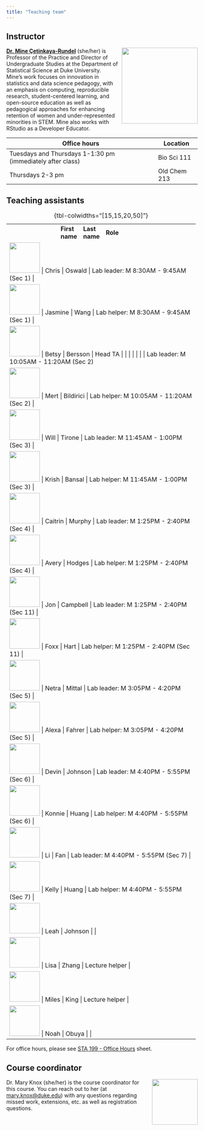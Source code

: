 ```yaml
---
title: "Teaching team"
---
```


## Instructor

![](img/team/mine.png){style="float:right;padding: 0 0 0 10px;" fig-alt="Headshot of Dr. Mine Çetinkaya-Rundel" width="200"}

[**Dr. Mine Çetinkaya-Rundel**](http://mine-cr.com/) (she/her) is Professor of the Practice and Director of Undergraduate Studies at the Department of Statistical Science at Duke University. Mine's work focuses on innovation in statistics and data science pedagogy, with an emphasis on computing, reproducible research, student-centered learning, and open-source education as well as pedagogical approaches for enhancing retention of women and under-represented minorities in STEM. Mine also works with RStudio as a Developer Educator.

+------------------------------------------------------------+-----------------+
| Office hours                                               | Location        |
+============================================================+=================+
| Tuesdays and Thursdays 1-1:30 pm (immediately after class) | Bio Sci 111     |
+------------------------------------------------------------+-----------------+
| Thursdays 2-3 pm                                           | Old Chem 213    |
+------------------------------------------------------------+-----------------+

## Teaching assistants

+------------------------------------------+----------------+---------------+----------------------------------------------------------------------------+
|                                          | **First name** | **Last name** | **Role**                                                                   |
+------------------------------------------+----------------+---------------+----------------------------------------------------------------------------+
| ![](img/team/chris.png){width="80"}   | Chris          | Oswald        | Lab leader: M 8:30AM - 9:45AM (Sec 1)                                      |
+------------------------------------------+----------------+---------------+----------------------------------------------------------------------------+
| ![](img/team/jasmine.png){width="80"} | Jasmine        | Wang          | Lab helper: M 8:30AM - 9:45AM (Sec 1)                                      |
+------------------------------------------+----------------+---------------+----------------------------------------------------------------------------+
| ![](img/team/betsy.png){width="80"}   | Betsy          | Bersson       | Head TA                                                                    |
|                                          |                |               |                                                                            |
|                                          |                |               | Lab leader: M 10:05AM - 11:20AM (Sec 2)                                    |
+------------------------------------------+----------------+---------------+----------------------------------------------------------------------------+
| ![](img/team/mert.png){width="80"}    | Mert           | Bildirici     | Lab helper: M 10:05AM - 11:20AM (Sec 2)                                    |
+------------------------------------------+----------------+---------------+----------------------------------------------------------------------------+
| ![](img/team/will.png){width="80"}    | Will           | Tirone        | Lab leader: M 11:45AM - 1:00PM (Sec 3)                                     |
+------------------------------------------+----------------+---------------+----------------------------------------------------------------------------+
| ![](img/team/krish.png){width="80"}   | Krish          | Bansal        | Lab helper: M 11:45AM - 1:00PM (Sec 3)                                     |
+------------------------------------------+----------------+---------------+----------------------------------------------------------------------------+
| ![](img/team/caitrin.png){width="80"} | Caitrin        | Murphy        | Lab leader: M 1:25PM - 2:40PM (Sec 4)                                      |
+------------------------------------------+----------------+---------------+----------------------------------------------------------------------------+
| ![](img/team/avery.png){width="80"}   | Avery          | Hodges        | Lab helper: M 1:25PM - 2:40PM (Sec 4)                                      |
+------------------------------------------+----------------+---------------+----------------------------------------------------------------------------+
| ![](img/team/jon.png){width="80"}     | Jon            | Campbell      | Lab leader: M 1:25PM - 2:40PM (Sec 11)                                     |
+------------------------------------------+----------------+---------------+----------------------------------------------------------------------------+
| ![](img/team/foxx.png){width="80"}    | Foxx           | Hart          | Lab helper: M 1:25PM - 2:40PM (Sec 11)                                     |
+------------------------------------------+----------------+---------------+----------------------------------------------------------------------------+
| ![](img/team/netra.png){width="80"}   | Netra          | Mittal        | Lab leader: M 3:05PM - 4:20PM (Sec 5)                                      |
+------------------------------------------+----------------+---------------+----------------------------------------------------------------------------+
| ![](img/team/alexa.png){width="80"}   | Alexa          | Fahrer        | Lab helper: M 3:05PM - 4:20PM (Sec 5)                                      |
+------------------------------------------+----------------+---------------+----------------------------------------------------------------------------+
| ![](img/team/devin.png){width="80"}   | Devin          | Johnson       | Lab leader: M 4:40PM - 5:55PM (Sec 6)                                      |
+------------------------------------------+----------------+---------------+----------------------------------------------------------------------------+
| ![](img/team/konnie.png){width="80"}  | Konnie         | Huang         | Lab helper: M 4:40PM - 5:55PM (Sec 6)                                      |
+------------------------------------------+----------------+---------------+----------------------------------------------------------------------------+
| ![](img/team/li.png){width="80"}      | Li             | Fan           | Lab leader: M 4:40PM - 5:55PM (Sec 7)                                      |
+------------------------------------------+----------------+---------------+----------------------------------------------------------------------------+
| ![](img/team/kelly.png){width="80"}   | Kelly          | Huang         | Lab helper: M 4:40PM - 5:55PM (Sec 7)                                      |
+------------------------------------------+----------------+---------------+----------------------------------------------------------------------------+
| ![](img/team/leah.png){width="80"}    | Leah           | Johnson       |                                                                            |
+------------------------------------------+----------------+---------------+----------------------------------------------------------------------------+
| ![](img/team/lisa.png){width="80"}    | Lisa           | Zhang         | Lecture helper                                                             |
+------------------------------------------+----------------+---------------+----------------------------------------------------------------------------+
| ![](img/team/miles.png){width="80"}   | Miles          | King          | Lecture helper                                                             |
+------------------------------------------+----------------+---------------+----------------------------------------------------------------------------+
| ![](img/team/noah.png){width="80"}    | Noah           | Obuya         |                                                                            |
+------------------------------------------+----------------+---------------+----------------------------------------------------------------------------+

: {tbl-colwidths="\[15,15,20,50\]"}

For office hours, please see [STA 199 - Office Hours](https://docs.google.com/spreadsheets/d/1Mw69d1Ro-_G1Y8x7FH1wqCI04bxLpVOJ7gp8QSFGJBU/edit?usp=sharing) sheet.

## Course coordinator

![](img/team/mary.png){style="float:right;padding: 0 0 0 10px;" fig-alt="Headshot of Dr. Mary Knox" width="120"}

Dr. Mary Knox (she/her) is the course coordinator for this course. You can reach out to her (at [mary.knox\@duke.edu](mailto:mary.knox@duke.edu)) with any questions regarding missed work, extensions, etc. as well as registration questions.
